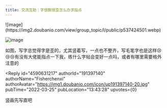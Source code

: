 ```yaml
---
title: 交流互助｜字很飘很歪怎么办求指点
---
```



<Forum groupName="每天沉迷练字" groupUrl="https://www.douban.com/group/667825/" archivedAt="2025-05-16T16:41:28.685Z">
  <Post
    id="263125134"
    title="交流互助｜字很飘很歪怎么办求指点"
    url="https://www.douban.com/group/topic/263125134/?_spm_id=MjA0MDA5MjAx"
    pubTime="2022-03-31"
    highlightUserId="191397140"
  >
![image](https://img2.doubanio.com/view/group_topic/l/public/p537424501.webp)

![image](https://img1.doubanio.com/view/group_topic/l/public/p537424509.webp)

如图，写字总觉得字是歪的，尤其竖着写，一点也不整齐，写毛笔字也是这样😢😢😢有没有大佬能指点一下我，练什么字帖会变好一点吗，或者有哪里需要格外注意的

<Reply
  id="4590631217"
  authorId="191397140"
  authorName="Fisherchenxi"
  authorAvatar="https://img1.doubanio.com/icon/up191397140-20.jpg"
  pubTime="2022-03-25"
  pubLocation="13:43:28"
  upvotes={0}
>
竖画先写直吧
</Reply>
  </Post>
</Forum>
